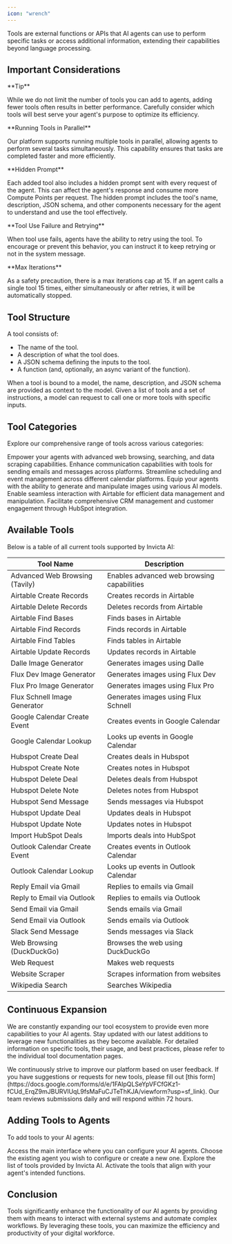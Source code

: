 ```yaml
---
icon: "wrench"
---
```


Tools are external functions or APIs that AI agents can use to perform specific tasks or access additional information, extending their capabilities beyond language processing.

## Important Considerations

<Tip>
**Tip**

While we do not limit the number of tools you can add to agents, adding fewer
tools often results in better performance. Carefully consider which tools will
best serve your agent's purpose to optimize its efficiency.

</Tip>

<Note>
**Running Tools in Parallel**

Our platform supports running multiple tools in parallel, allowing agents to perform several tasks simultaneously. This capability ensures that tasks are completed faster and more efficiently.

</Note>

<Note>
**Hidden Prompt**

Each added tool also includes a hidden prompt sent with every request of the
agent. This can affect the agent's response and consume more Compute Points
per request. The hidden prompt includes the tool's name, description, JSON schema,
and other components necessary for the agent to understand and use the tool effectively.

</Note>

<Note>
  **Tool Use Failure and Retrying**

When tool use fails, agents have the ability to retry using the tool. To
encourage or prevent this behavior, you can instruct it to keep retrying or
not in the system message.

</Note>

<Warning>
**Max Iterations**

As a safety precaution, there is a max iterations cap at 15. If an agent calls
a single tool 15 times, either simultaneously or after retries, it will be
automatically stopped.

</Warning>

## Tool Structure

A tool consists of:

- The name of the tool.
- A description of what the tool does.
- A JSON schema defining the inputs to the tool.
- A function (and, optionally, an async variant of the function).

When a tool is bound to a model, the name, description, and JSON schema are provided as context to the model. Given a list of tools and a set of instructions, a model can request to call one or more tools with specific inputs.

## Tool Categories

Explore our comprehensive range of tools across various categories:

<CardGroup cols={2}>
  <Card title="Data and Web Tools" icon="globe" href="/tools/data-&-web-tools">
    Empower your agents with advanced web browsing, searching, and data scraping
    capabilities.
  </Card>
  <Card
    title="Email & Communication Tools"
    icon="envelope-open-text"
    href="/tools/email-&-communication-tools"
  >
    Enhance communication capabilities with tools for sending emails and
    messages across platforms.
  </Card>
  <Card title="Calendar Tools" icon="calendar" href="/tools/calendar-tools">
    Streamline scheduling and event management across different calendar
    platforms.
  </Card>
  <Card
    title="Image Generation Tools"
    icon="image"
    href="/tools/image-generation"
  >
    Equip your agents with the ability to generate and manipulate images using
    various AI models.
  </Card>
  <Card title="Airtable Tools" icon="database" href="/tools/airtable-tools">
    Enable seamless interaction with Airtable for efficient data management and
    manipulation.
  </Card>
  <Card title="HubSpot Tools" icon="hubspot" href="/tools/hubspot-tools">
    Facilitate comprehensive CRM management and customer engagement through
    HubSpot integration.
  </Card>
</CardGroup>

## Available Tools

Below is a table of all current tools supported by Invicta AI:

| Tool Name                      | Description                                |
| ------------------------------ | ------------------------------------------ |
| Advanced Web Browsing (Tavily) | Enables advanced web browsing capabilities |
| Airtable Create Records        | Creates records in Airtable                |
| Airtable Delete Records        | Deletes records from Airtable              |
| Airtable Find Bases            | Finds bases in Airtable                    |
| Airtable Find Records          | Finds records in Airtable                  |
| Airtable Find Tables           | Finds tables in Airtable                   |
| Airtable Update Records        | Updates records in Airtable                |
| Dalle Image Generator          | Generates images using Dalle               |
| Flux Dev Image Generator       | Generates images using Flux Dev            |
| Flux Pro Image Generator       | Generates images using Flux Pro            |
| Flux Schnell Image Generator   | Generates images using Flux Schnell        |
| Google Calendar Create Event   | Creates events in Google Calendar          |
| Google Calendar Lookup         | Looks up events in Google Calendar         |
| Hubspot Create Deal            | Creates deals in Hubspot                   |
| Hubspot Create Note            | Creates notes in Hubspot                   |
| Hubspot Delete Deal            | Deletes deals from Hubspot                 |
| Hubspot Delete Note            | Deletes notes from Hubspot                 |
| Hubspot Send Message           | Sends messages via Hubspot                 |
| Hubspot Update Deal            | Updates deals in Hubspot                   |
| Hubspot Update Note            | Updates notes in Hubspot                   |
| Import HubSpot Deals           | Imports deals into HubSpot                 |
| Outlook Calendar Create Event  | Creates events in Outlook Calendar         |
| Outlook Calendar Lookup        | Looks up events in Outlook Calendar        |
| Reply Email via Gmail          | Replies to emails via Gmail                |
| Reply to Email via Outlook     | Replies to emails via Outlook              |
| Send Email via Gmail           | Sends emails via Gmail                     |
| Send Email via Outlook         | Sends emails via Outlook                   |
| Slack Send Message             | Sends messages via Slack                   |
| Web Browsing (DuckDuckGo)      | Browses the web using DuckDuckGo           |
| Web Request                    | Makes web requests                         |
| Website Scraper                | Scrapes information from websites          |
| Wikipedia Search               | Searches Wikipedia                         |

## Continuous Expansion

We are constantly expanding our tool ecosystem to provide even more capabilities to your AI agents. Stay updated with our latest additions to leverage new functionalities as they become available. For detailed information on specific tools, their usage, and best practices, please refer to the individual tool documentation pages.

<Tip>
  We continuously strive to improve our platform based on user feedback. If you
  have suggestions or requests for new tools, please fill out [this
  form](https://docs.google.com/forms/d/e/1FAIpQLSeYpVFCfGKz1-fCUd_ErqZ9mJBURVlUqL9fsMaFuCJTeThKJA/viewform?usp=sf_link).
  Our team reviews submissions daily and will respond within 72 hours.
</Tip>

## Adding Tools to Agents

To add tools to your AI agents:

<Steps>
  <Step title="Navigate to the Agent Builder interface">
    Access the main interface where you can configure your AI agents.
  </Step>
  <Step title="Select or create an agent">
    Choose the existing agent you wish to configure or create a new one.
  </Step>
  <Step title="Browse available tools">
    Explore the list of tools provided by Invicta AI.
  </Step>
  <Step title="Enable selected tools">
    Activate the tools that align with your agent's intended functions.
  </Step>
</Steps>

## Conclusion

Tools significantly enhance the functionality of our AI agents by providing them with means to interact with external systems and automate complex workflows. By leveraging these tools, you can maximize the efficiency and productivity of your digital workforce.

